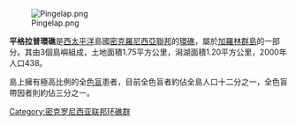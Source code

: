 {{unreferenced|time=2020-02-12T07:05:53+00:00}}
{{noteTA|G1=地名}}

[[Image:Pingelap.png|thumb]]

'''平格拉普環礁'''是[[西太平洋|西太平洋]]島國[[密克羅尼西亞聯邦|密克羅尼西亞聯邦]]的[[環礁|環礁]]，屬於[[加羅林群島|加羅林群島]]的一部分。其由3個島嶼組成，土地面積1.75平方公里，潟湖面積1.20平方公里，2000年人口438。

島上擁有極高比例的全[[色盲|色盲]]患者，目前全色盲者約佔全島人口十二分之一，全色盲帶因者則約佔三分之一。

{{coord|6|13|5|N|160|42|10|E|region:FM_type:isle|display=title}}

{{Authority control}}
[[Category:密克罗尼西亚联邦环礁群|Category:密克罗尼西亚联邦环礁群]]

{{Micronesia-stub}}